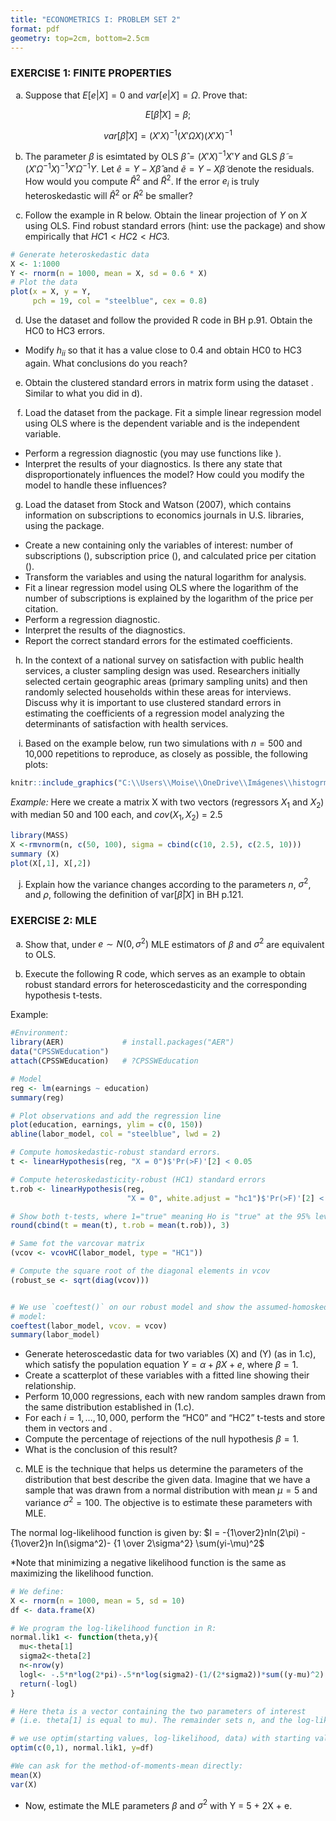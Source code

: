 ```yaml
---
title: "ECONOMETRICS I: PROBLEM SET 2"
format: pdf
geometry: top=2cm, bottom=2.5cm
---
```


### EXERCISE 1: FINITE PROPERTIES

a) Suppose that $E[e|X]=0$ and $var[e|X]=\Omega$. Prove that:

$$E[\hat{\beta}|X]=\beta;$$

$$var[\hat{\beta}|X] = (X'X)^{-1}(X' \Omega X) (X'X)^{-1}$$

 
b) The parameter $\beta$ is esimtated by OLS $\hat{\beta}= (X'X)^{-1}X'Y$ and GLS \newline $\tilde\beta=(X'\Omega^{-1}X)^{-1}X'\Omega^{-1}Y$. Let $\hat{e} = Y - X\hat{\beta}$ and $\tilde{e} = Y - X\tilde{\beta}$ denote the residuals. How would you compute $\hat{R}^2$ and $\tilde{R}^2$. If the error $e_i$ is truly heteroskedastic will $\hat{R}^2$ or $\tilde{R}^2$ be smaller?


c) Follow the example in R below. Obtain the linear projection of $Y$ on $X$ using OLS. Find robust standard errors (hint: use the \texttt{lmtest} package) and show empirically that $HC1 < HC2 < HC3$.


```r
# Generate heteroskedastic data 
X <- 1:1000
Y <- rnorm(n = 1000, mean = X, sd = 0.6 * X)
# Plot the data
plot(x = X, y = Y, 
     pch = 19, col = "steelblue", cex = 0.8)
```

d) Use the dataset \texttt{cps09mar.txt} and follow the provided R code in BH p.91. Obtain the HC0 to HC3 errors. 
- Modify $h_{ii}$ so that it has a value close to 0.4 and obtain HC0 to HC3 again. What conclusions do you reach?

e) Obtain the clustered standard errors in matrix form using the dataset \texttt{DDK2011.txt}. Similar to what you did in d).

f) Load the dataset \texttt{PublicSchools} from the \texttt{sandwich} package. Fit a simple linear regression model using OLS where \texttt{Expenditure} is the dependent variable and \texttt{Income} is the independent variable.

- Perform a regression diagnostic (you may use functions like \texttt{plot()}).
- Interpret the results of your diagnostics. Is there any state that disproportionately influences the model? How could you modify the model to handle these influences?

g) Load the dataset \texttt{Journals} from Stock and Watson (2007), which contains information on subscriptions to economics journals in U.S. libraries, using the \texttt{AER} package.

- Create a new \texttt{data frame} containing only the variables of interest: number of subscriptions (\texttt{subs}), subscription price (\texttt{price}), and calculated price per citation (\texttt{citeprice}).
- Transform the variables \texttt{subs} and \texttt{citeprice} using the natural logarithm for analysis.
- Fit a linear regression model using OLS where the logarithm of the number of subscriptions is explained by the logarithm of the price per citation.
- Perform a regression diagnostic.
- Interpret the results of the diagnostics.
- Report the correct standard errors for the estimated coefficients.

h) In the context of a national survey on satisfaction with public health services, a cluster sampling design was used. Researchers initially selected certain geographic areas (primary sampling units) and then randomly selected households within these areas for interviews. Discuss why it is important to use clustered standard errors in estimating the coefficients of a regression model analyzing the determinants of satisfaction with health services.

i) Based on the example below, run two simulations with $n=500$ and 10,000 repetitions to reproduce, as closely as possible, the following plots:

```r
knitr::include_graphics("C:\\Users\\Moise\\OneDrive\\Imágenes\\histogrma.png")
```

*Example:* Here we create a matrix X  with two vectors (regressors $X_1$ and $X_2$) with median 50 and 100 each, and $cov(X_1,X_2)$ = 2.5

```r
library(MASS)
X <-rmvnorm(n, c(50, 100), sigma = cbind(c(10, 2.5), c(2.5, 10)))
summary (X)
plot(X[,1], X[,2]) 
```

j) Explain how the variance changes according to the parameters $n$, $\sigma^2$, and $\rho$, following the definition of $\text{var}[\hat{\beta}|X]$ in BH p.121.


### EXERCISE 2: MLE

a) Show that, under $e \sim N(0,\sigma^2)$ MLE estimators of $\beta$ and $\sigma^2$ are equivalent to OLS. 

b) Execute the following R code, which serves as an example to obtain robust standard errors for heteroscedasticity and the corresponding hypothesis t-tests.

Example:

```r

#Environment: 
library(AER)             # install.packages("AER")
data("CPSSWEducation")
attach(CPSSWEducation)   # ?CPSSWEducation

# Model
reg <- lm(earnings ~ education)
summary(reg)

# Plot observations and add the regression line
plot(education, earnings, ylim = c(0, 150))
abline(labor_model, col = "steelblue", lwd = 2)

# Compute homoskedastic-robust standard errors.
t <- linearHypothesis(reg, "X = 0")$'Pr(>F)'[2] < 0.05

# Compute heteroskedasticity-robust (HC1) standard errors
t.rob <- linearHypothesis(reg, 
                          "X = 0", white.adjust = "hc1")$'Pr(>F)'[2] < 0.05

# Show both t-tests, where 1="true" meaning Ho is "true" at the 95% level.
round(cbind(t = mean(t), t.rob = mean(t.rob)), 3)

# Same fot the varcovar matrix 
(vcov <- vcovHC(labor_model, type = "HC1"))

# Compute the square root of the diagonal elements in vcov
(robust_se <- sqrt(diag(vcov)))


# We use `coeftest()` on our robust model and show the assumed-homoskedastic
# model:
coeftest(labor_model, vcov. = vcov)
summary(labor_model)
```

- Generate heteroscedastic data for two variables \(X\) and \(Y\) (as in 1.c), which satisfy the population equation $Y = \alpha + \beta X + e$, where $\beta = 1$.
- Create a scatterplot of these variables with a fitted line showing their relationship.
- Perform 10,000 regressions, each with new random samples drawn from the same distribution established in (1.c).
- For each $i = 1, \ldots, 10,000$, perform the "HC0" and "HC2" t-tests and store them in vectors \texttt{t} and \texttt{t.rob}.
- Compute the percentage of rejections of the null hypothesis $\beta = 1$.
- What is the conclusion of this result?

c) MLE is the technique that helps us determine the parameters of the distribution that best describe the given data. Imagine that we have a sample that was drawn from a normal distribution with mean $\mu = 5$ and variance $\sigma^2=100$. The objective is to estimate these parameters with MLE. 

The normal log-likelihood function is given by: $l = -{1\over2}nln(2\pi) - {1\over2}n ln(\sigma^2)- {1 \over 2\sigma^2} \sum(yi-\mu)^2$

*Note that minimizing a negative likelihood function is the same as maximizing the likelihood function.

```r
# We define: 
X <- rnorm(n = 1000, mean = 5, sd = 10)
df <- data.frame(X)  

# We program the log-likelihood function in R:
normal.lik1 <- function(theta,y){ 
  mu<-theta[1] 
  sigma2<-theta[2] 
  n<-nrow(y)
  logl<- -.5*n*log(2*pi)-.5*n*log(sigma2)-(1/(2*sigma2))*sum((y-mu)^2)
  return(-logl) 
}

# Here theta is a vector containing the two parameters of interest
# (i.e. theta[1] is equal to mu). The remainder sets n, and the log-likelihood function.

# we use optim(starting values, log-likelihood, data) with starting values 0 and 1.
optim(c(0,1), normal.lik1, y=df)

#We can ask for the method-of-moments-mean directly:
mean(X)
var(X)
```

- Now, estimate the MLE parameters $\beta$ and $\sigma^2$ with Y =  5 + 2X + e.